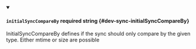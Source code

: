 
<details className="config-field" data-expandable="false" open>
<summary>

#### `initialSyncCompareBy` <span className="config-field-required" data-required="false">required</span> <span className="config-field-type">string</span> <span className="config-field-default"></span> <span className="config-field-enum"></span> {#dev-sync-initialSyncCompareBy}

InitialSyncCompareBy defines if the sync should only compare by the given type. Either mtime or size are possible

</summary>



</details>
